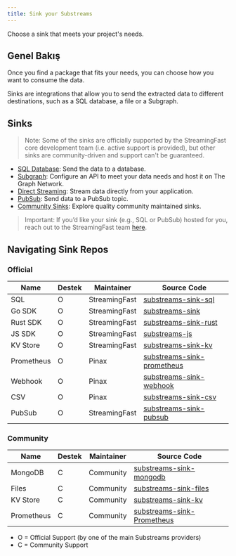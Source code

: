 ```yaml
---
title: Sink your Substreams
---
```


Choose a sink that meets your project's needs.

## Genel Bakış

Once you find a package that fits your needs, you can choose how you want to consume the data.

Sinks are integrations that allow you to send the extracted data to different destinations, such as a SQL database, a file or a Subgraph.

## Sinks

> Note: Some of the sinks are officially supported by the StreamingFast core development team (i.e. active support is provided), but other sinks are community-driven and support can't be guaranteed.

- [SQL Database](https://docs.substreams.dev/how-to-guides/sinks/sql-sink): Send the data to a database.
- [Subgraph](./sps/introduction.mdx): Configure an API to meet your data needs and host it on The Graph Network.
- [Direct Streaming](https://docs.substreams.dev/how-to-guides/sinks/stream): Stream data directly from your application.
- [PubSub](https://docs.substreams.dev/how-to-guides/sinks/pubsub): Send data to a PubSub topic.
- [Community Sinks](https://docs.substreams.dev/how-to-guides/sinks/community-sinks): Explore quality community maintained sinks.

> Important: If you’d like your sink (e.g., SQL or PubSub) hosted for you, reach out to the StreamingFast team [here](mailto:sales@streamingfast.io).

## Navigating Sink Repos

### Official

| Name       | Destek | Maintainer    | Source Code                                                                               |
| ---------- | ------ | ------------- | ----------------------------------------------------------------------------------------- |
| SQL        | O      | StreamingFast | [substreams-sink-sql](https://github.com/streamingfast/substreams-sink-sql)               |
| Go SDK     | O      | StreamingFast | [substreams-sink](https://github.com/streamingfast/substreams-sink)                       |
| Rust SDK   | O      | StreamingFast | [substreams-sink-rust](https://github.com/streamingfast/substreams-sink-rust)             |
| JS SDK     | O      | StreamingFast | [substreams-js](https://github.com/substreams-js/substreams-js)                           |
| KV Store   | O      | StreamingFast | [substreams-sink-kv](https://github.com/streamingfast/substreams-sink-kv)                 |
| Prometheus | O      | Pinax         | [substreams-sink-prometheus](https://github.com/pinax-network/substreams-sink-prometheus) |
| Webhook    | O      | Pinax         | [substreams-sink-webhook](https://github.com/pinax-network/substreams-sink-webhook)       |
| CSV        | O      | Pinax         | [substreams-sink-csv](https://github.com/pinax-network/substreams-sink-csv)               |
| PubSub     | O      | StreamingFast | [substreams-sink-pubsub](https://github.com/streamingfast/substreams-sink-pubsub)         |

### Community

| Name       | Destek | Maintainer | Source Code                                                                               |
| ---------- | ------ | ---------- | ----------------------------------------------------------------------------------------- |
| MongoDB    | C      | Community  | [substreams-sink-mongodb](https://github.com/streamingfast/substreams-sink-mongodb)       |
| Files      | C      | Community  | [substreams-sink-files](https://github.com/streamingfast/substreams-sink-files)           |
| KV Store   | C      | Community  | [substreams-sink-kv](https://github.com/streamingfast/substreams-sink-kv)                 |
| Prometheus | C      | Community  | [substreams-sink-Prometheus](https://github.com/pinax-network/substreams-sink-prometheus) |

- O = Official Support (by one of the main Substreams providers)
- C = Community Support
